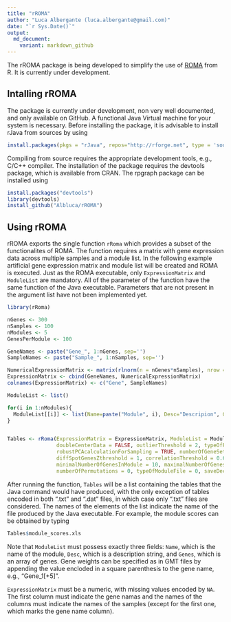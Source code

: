 ```yaml
---
title: "rROMA"
author: "Luca Albergante (luca.albergante@gmail.com)"
date: "`r Sys.Date()`"
output:
  md_document:
    variant: markdown_github
---
```


The rROMA package is being developed to simplify the use of [ROMA](https://github.com/sysbio-curie/Roma) from R. It is currently under development.

## Intalling rROMA

The package is currently under development, non very well documented, and only available on GitHub. A functional Java Virtual machine for your system is necessary. Before installing the package, it is advisable to install rJava from sources by using

```r
install.packages(pkgs = "rJava", repos="http://rforge.net", type = 'source')
```

Compiling from source requires the appropriate development tools, e.g., C/C++ compiler. The installation of the package requires the devtools package, which is available from CRAN. The rpgraph package can be installed using

```r
install.packages("devtools")
library(devtools)
install_github("Albluca/rROMA")
```

## Using rROMA

rROMA exports the single function `rRoma` which provides a subset of the functionalites of ROMA. The function requires a matrix with gene expression data across multiple samples and a module list. In the following example artificial gene expression matrix and module list will be created and ROMA is executed. Just as the ROMA executable, only `ExpressionMatrix` and `ModuleList` are mandatory. All of the parameter of the function have the same function of the Java executable. Parameters that are not present in the argument list have not been implemented yet.

```r
library(rRoma)

nGenes <- 300
nSamples <- 100
nModules <- 5
GenesPerModule <- 100

GeneNames <- paste("Gene_", 1:nGenes, sep='')
SampleNames <- paste("Sample_", 1:nSamples, sep='')

NumericalExpressionMatrix <- matrix(rlnorm(n = nGenes*nSamples), nrow = nGenes, nSamples)
ExpressionMatrix <- cbind(GeneNames, NumericalExpressionMatrix)
colnames(ExpressionMatrix) <- c("Gene", SampleNames)

ModuleList <- list()

for(i in 1:nModules){
  ModuleList[[i]] <- list(Name=paste("Module", i), Desc="Descripion", Genes=sample(GeneNames, GenesPerModule))
}


Tables <- rRoma(ExpressionMatrix = ExpressionMatrix, ModuleList = ModuleList, fillMissingValues = 0, centerData = TRUE,
                doubleCenterData = FALSE, outlierThreshold = 2, typeOfPCAUsage = 0, robustPCAcalculation = TRUE,
                robustPCAcalculationForSampling = TRUE, numberOfGeneSetSizesToSample = 5, mostContributingGenesZthreshold = 1,
                diffSpotGenesZthreshold = 1, correlationThreshold = 0.6, graphicalOutputThreshold = 0.05,
                minimalNumberOfGenesInModule = 10, maximalNumberOfGenesInModule = 1000, minimalNumberOfGenesInModuleFound = 8,
                numberOfPermutations = 0, typeOfModuleFile = 0, saveDecomposedFiles = TRUE)

```

After running the function, `Tables` will be a list containing the tables that the Java command would have produced, with the only exception of  tables encoded in both ".txt" and ".dat" files, in which case only ".txt" files are considered. The names of the elements of the list indicate the name of the file produced by the Java executable. For example, the module scores can be obtained by typing

```r
Tables$module_scores.xls
```


Note that `ModuleList` must possess exactly three fields: `Name`, which is the name of the module, `Desc`, which is a description string, and `Genes`, which is an array of genes. Gene weights can be specified as in GMT files by appending the value encloded in a square parenthesis to the gene name, e.g., "Gene_1[+5]".

`ExpressionMatrix` must be a numeric, with missing values encoded by `NA`. The first column must indicate the gene namas and the names of the columns must indicate the names of the samples (except for the first one, which marks the gene name column).

